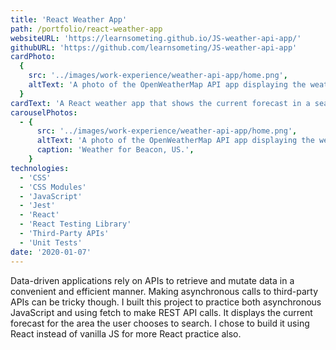 ```yaml
---
title: 'React Weather App'
path: /portfolio/react-weather-app
websiteURL: 'https://learnsometing.github.io/JS-weather-api-app/'
githubURL: 'https://github.com/learnsometing/JS-weather-api-app'
cardPhoto:
  {
    src: '../images/work-experience/weather-api-app/home.png',
    altText: 'A photo of the OpenWeatherMap API app displaying the weather for Beacon, US.',
  }
cardText: 'A React weather app that shows the current forecast in a searchable area.'
carouselPhotos:
  - {
      src: '../images/work-experience/weather-api-app/home.png',
      altText: 'A photo of the OpenWeatherMap API app displaying the weather for Beacon, US.',
      caption: 'Weather for Beacon, US.',
    }
technologies:
  - 'CSS'
  - 'CSS Modules'
  - 'JavaScript'
  - 'Jest'
  - 'React'
  - 'React Testing Library'
  - 'Third-Party APIs'
  - 'Unit Tests'
date: '2020-01-07'
---
```


Data-driven applications rely on APIs to retrieve and mutate data in a convenient
and efficient manner. Making asynchronous calls to third-party APIs can be tricky
though. I built this project to practice both asynchronous JavaScript and using
fetch to make REST API calls. It displays the current forecast for the area
the user chooses to search. I chose to build it using React instead of vanilla
JS for more React practice also.
